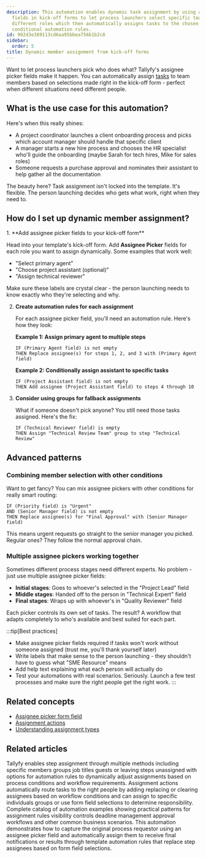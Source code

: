 ```yaml
---
description: This automation enables dynamic task assignment by using assignee picker
  fields in kick-off forms to let process launchers select specific team members for
  different roles which then automatically assigns tasks to the chosen people through
  conditional automation rules.
id: 992d3e389113cd6aa95bbea756b1b2c8
sidebar:
  order: 5
title: Dynamic member assignment from kick-off forms
---
```



Want to let process launchers pick who does what? Tallyfy's assignee picker fields make it happen. You can automatically assign [tasks](/products/pro/tracking-and-tasks/tasks/) to team members based on selections made right in the kick-off form - perfect when different situations need different people.

## What is the use case for this automation?

Here's when this really shines:

- A project coordinator launches a client onboarding process and picks which account manager should handle that specific client
- A manager starts a new hire process and chooses the HR specialist who'll guide the onboarding (maybe Sarah for tech hires, Mike for sales roles)
- Someone requests a purchase approval and nominates their assistant to help gather all the documentation

The beauty here? Task assignment isn't locked into the template. It's flexible. The person launching decides who gets what work, right when they need to.

## How do I set up dynamic member assignment?

<Steps>
1. **Add assignee picker fields to your kick-off form**
   
   Head into your template's kick-off form. Add **Assignee Picker** fields for each role you want to assign dynamically. Some examples that work well:
   - "Select primary agent"
   - "Choose project assistant (optional)"
   - "Assign technical reviewer"
   
   Make sure these labels are crystal clear - the person launching needs to know exactly who they're selecting and why.

2. **Create automation rules for each assignment**
   
   For each assignee picker field, you'll need an automation rule. Here's how they look:
   
   **Example 1: Assign primary agent to multiple steps**
   ```
   IF (Primary Agent field) is not empty
   THEN Replace assignee(s) for steps 1, 2, and 3 with (Primary Agent field)
   ```
   
   **Example 2: Conditionally assign assistant to specific tasks**
   ```
   IF (Project Assistant field) is not empty
   THEN Add assignee (Project Assistant field) to steps 4 through 10
   ```

3. **Consider using groups for fallback assignments**
   
   What if someone doesn't pick anyone? You still need those tasks assigned. Here's the fix:
   ```
   IF (Technical Reviewer field) is empty
   THEN Assign "Technical Review Team" group to step "Technical Review"
   ```
</Steps>

## Advanced patterns

### Combining member selection with other conditions

Want to get fancy? You can mix assignee pickers with other conditions for really smart routing:

```
IF (Priority field) is "Urgent" 
AND (Senior Manager field) is not empty
THEN Replace assignee(s) for "Final Approval" with (Senior Manager field)
```

This means urgent requests go straight to the senior manager you picked. Regular ones? They follow the normal approval chain.

### Multiple assignee pickers working together

Sometimes different process stages need different experts. No problem - just use multiple assignee picker fields:

- **Initial stages**: Goes to whoever's selected in the "Project Lead" field
- **Middle stages**: Handed off to the person in "Technical Expert" field  
- **Final stages**: Wraps up with whoever's in "Quality Reviewer" field

Each picker controls its own set of tasks. The result? A workflow that adapts completely to who's available and best suited for each part.

:::tip[Best practices]
- Make assignee picker fields required if tasks won't work without someone assigned (trust me, you'll thank yourself later)
- Write labels that make sense to the person launching - they shouldn't have to guess what "SME Resource" means
- Add help text explaining what each person will actually do
- Test your automations with real scenarios. Seriously. Launch a few test processes and make sure the right people get the right work.
:::

## Related concepts

- [Assignee picker form field](/products/pro/tracking-and-tasks/tasks/what-are-form-fields-in-tallyfy/#assignee-picker)
- [Assignment actions](/products/pro/documenting/templates/automations/actions/asignment-actions/)
- [Understanding assignment types](/products/pro/documenting/templates/edit-templates/understanding-assignment-types/)


## Related articles
<CardGrid>
<LinkTitleCard header="<b>Edit Templates > Assign steps in the Tallyfy template builder</b>" href="/products/pro/documenting/templates/edit-templates/assign-steps-in-the-tallyfy-template-builder/" > Tallyfy enables step assignment through multiple methods including specific members groups job titles guests or leaving steps unassigned with options for automation rules to dynamically adjust assignments based on process conditions and workflow requirements. </LinkTitleCard>
<LinkTitleCard header="<b>Actions > Automate task assignments</b>" href="/products/pro/documenting/templates/automations/actions/asignment-actions/" > Assignment actions automatically route tasks to the right people by adding replacing or clearing assignees based on workflow conditions and can assign to specific individuals groups or use form field selections to determine responsibility. </LinkTitleCard>
<LinkTitleCard header="<b>Automations > Examples</b>" href="/products/pro/documenting/templates/automations/examples/" > Complete catalog of automation examples showing practical patterns for assignment rules visibility controls deadline management approval workflows and other common business scenarios. </LinkTitleCard>
<LinkTitleCard header="<b>Examples > Automatically assign a step to the original process requestor</b>" href="/products/pro/documenting/templates/automations/examples/assign-step-to-requestor/" > This automation demonstrates how to capture the original process requestor using an assignee picker field and automatically assign them to receive final notifications or results through template automation rules that replace step assignees based on form field selections. </LinkTitleCard>
</CardGrid>